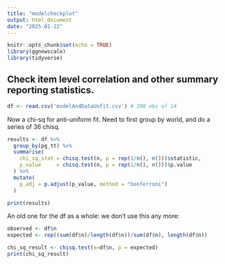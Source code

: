 ```yaml
---
title: "modelcheckplot"
output: html_document
date: "2025-01-22"
---
```


```r
knitr::opts_chunk$set(echo = TRUE)
library(ggnewscale)
library(tidyverse)
```

## Check item level correlation and other summary reporting statistics.

```r
df <- read.csv('modelAndDataUnfit.csv') # 288 obs of 14

```


Now a chi-sq for anti-uniform fit. Need to first group by world, and do a series of 36 chisq.


```r
results <- df %>%
  group_by(pg_tt) %>%
  summarise(
    chi_sq_stat = chisq.test(n, p = rep(1/n(), n()))$statistic,
    p_value     = chisq.test(n, p = rep(1/n(), n()))$p.value
  ) %>%
  mutate(
    p_adj = p.adjust(p_value, method = "bonferroni")
  )

print(results)

```

An old one for the df as a whole: we don't use this any more:

```r
observed <- df$n
expected <- rep((sum(df$n)/length(df$n))/sum(df$n), length(df$n))

chi_sq_result <- chisq.test(x=df$n, p = expected)
print(chi_sq_result)

```

